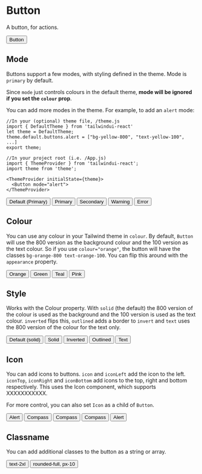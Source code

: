 

<Meta title="Components/Button" component={Button} />

# Button

A button, for actions.

<Preview>
  <Story name="Primary Button">
    <ThemeProvider>
      <Button>Button</Button>
    </ThemeProvider>
  </Story>
</Preview>

## Mode

Buttons support a few modes, with styling defined in the theme. Mode is `primary` by default. 

Since `mode` just controls colours in the default theme, **mode will be ignored if you set the `colour` prop**.

You can add more modes in the theme. For example, to add an `alert` mode:

```
//In your (optional) theme file, /theme.js
import { DefaultTheme } from 'tailwindui-react'
let theme = DefaultTheme;
theme.default.buttons.alert = ["bg-yellow-800", "text-yellow-100", ...]
export theme;

//In your project root (i.e. /App.js)
import { ThemeProvider } from 'tailwindui-react';
import theme from 'theme';

<ThemeProvider initialState={theme}>
  <Button mode="alert">
</ThemeProvider>
```

<Preview>
  <Story name="Button Mode">
    <ThemeProvider>
      <Button>Default (Primary)</Button>
      <Button mode="primary">Primary</Button>
      <Button mode="secondary">Secondary</Button>
      <Button mode="warning">Warning</Button>
      <Button mode="error">Error</Button>
    </ThemeProvider>
  </Story>
</Preview>

## Colour

You can use any colour in your Tailwind theme in `colour`. By default, `Button` will use the 800 version as the background colour and the 100 version as the text colour. So if you use `colour="orange"`, the button will have the classes `bg-orange-800 text-orange-100`. You can flip this around with the `appearance` property. 

<Preview>
  <Story name="Button Colour">
    <ThemeProvider>
      <Button colour="orange">Orange</Button>
      <Button colour="green">Green</Button>
      <Button colour="teal">Teal</Button>
      <Button colour="pink">Pink</Button>
    </ThemeProvider>
  </Story>
</Preview>

## Style

Works with the Colour property. With `solid` (the default) the 800 version of the colour is used as the background and the 100 version is used as the text colour. `inverted` flips this, `outlined` adds a border to `invert` and `text` uses the 800 version of the colour for the text only.

<Preview>
  <Story name="Button Style">
    <ThemeProvider>
      <Button colour="orange">Default (solid)</Button>
      <Button colour="orange" style="solid">Solid</Button>
      <Button colour="orange" style="inverted">Inverted</Button>
      <Button colour="orange" style="outlined">Outlined</Button>
      <Button colour="orange" style="text">Text</Button>
    </ThemeProvider>
  </Story>
</Preview>


## Icon

You can add icons to buttons. `icon` and `iconLeft` add the icon to the left. `iconTop`, `iconRight` and `iconBottom` add icons to the top, right and bottom respectively. This uses the Icon component, which supports XXXXXXXXXXX.

For more control, you can also set `Icon` as a child of `Button`.

<Preview>
  <Story name="Button Icon">
    <ThemeProvider>
      <Button icon="alert">Alert</Button>
      <Button iconTop="compass">Compass</Button>
      <Button iconRight="compass">Compass</Button>
      <Button iconBottom="compass">Compass</Button>
      <Button iconLeft="alert">Alert</Button>
    </ThemeProvider>
  </Story>
</Preview>

## Classname

You can add additional classes to the button as a string or array.

<Preview>
  <Story name="Button Classname">
    <ThemeProvider>
      <Button className="text-2xl">text-2xl</Button>
      <Button className={["rounded-full", "px-10"]}>rounded-full, px-10</Button>
    </ThemeProvider>
  </Story>
</Preview>